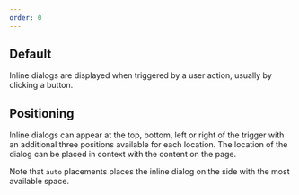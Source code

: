 ```yaml
---
order: 0
---
```



## Default

Inline dialogs are displayed when triggered by a user action, usually by clicking a button.

<Example
  Component={InlineDialogDefault}
  componentName="@atlaskit/inline-dialog"
/>

## Positioning

Inline dialogs can appear at the top, bottom, left or right of the trigger with an additional three positions available for each location. The location of the dialog can be placed in context with the content on the page.

Note that `auto` placements places the inline dialog on the side with the most available space.

<Example
  Component={InlineDialogPositioning}
  componentName="@atlaskit/inline-dialog"
/>
